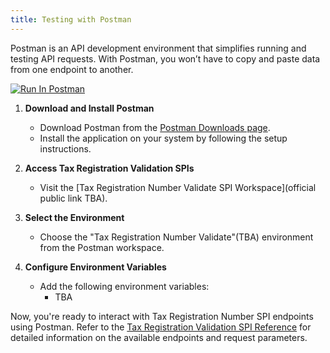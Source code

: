 ```yaml
---
title: Testing with Postman
---
```

Postman is an API development environment that simplifies running and testing API requests. With Postman, you won’t have to copy and paste data from one endpoint to another.

[![Run In Postman](https://run.pstmn.io/button.svg)](https://www.postman.com/telecoms-engineer-91604181/workspace/partner-spi/collection/[…]9ba-ec79-4a67-91e0-c1628950da62?action=share&creator=28176142)

1. **Download and Install Postman**
    - Download Postman from the [Postman Downloads page](https://www.postman.com/downloads/).
    - Install the application on your system by following the setup instructions.

2. **Access Tax Registration Validation SPIs**
    - Visit the [Tax Registration Number Validate SPI Workspace](official public link TBA).

3. **Select the Environment**
    - Choose the "Tax Registration Number Validate"(TBA) environment from the Postman workspace.

4. **Configure Environment Variables**
    - Add the following environment variables:
        - TBA

Now, you're ready to interact with Tax Registration Number SPI endpoints using Postman. Refer to the [Tax Registration Validation SPI Reference](https://www.chargebee.com/docs/api-reference/v1/tax_registration_number_validate_spi/overview) for detailed information on the available endpoints and request parameters.